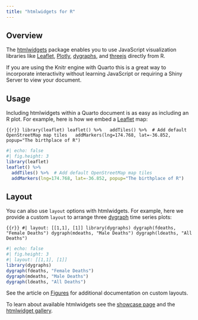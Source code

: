 ```yaml
---
title: "htmlwidgets for R"
---
```


## Overview

The [htmlwidgets](http://www.htmlwidgets.org) package enables you to use JavaScript visualization libraries like [Leaflet](http://rstudio.github.io/leaflet/), [Plotly](https://plot.ly/r/), [dygraphs](http://rstudio.github.io/dygraphs/), and [threejs](https://bwlewis.github.io/rthreejs/) directly from R.

If you are using the Knitr engine with Quarto this is a great way to incorporate interactivity without learning JavaScript or requiring a Shiny Server to view your document.

## Usage

Including htmlwidgets within a Quarto document is as easy as including an R plot. For example, here is how we embed a [Leaflet](http://rstudio.github.io/leaflet/) map:

``` {{r}}
library(leaflet)
leaflet() %>%
  addTiles() %>%  # Add default OpenStreetMap map tiles
  addMarkers(lng=174.768, lat=-36.852, popup="The birthplace of R")
```

```r
#| echo: false
#| fig.height: 3
library(leaflet)
leaflet() %>%
  addTiles() %>%  # Add default OpenStreetMap map tiles
  addMarkers(lng=174.768, lat=-36.852, popup="The birthplace of R")
```

## Layout

You can also use `layout` options with htmlwidgets. For example, here we provide a custom `layout` to arrange three [dygraph](http://rstudio.github.io/dygraphs/) time series plots:

``` {{r}}
#| layout: [[1,1], [1]]
library(dygraphs)
dygraph(fdeaths, "Female Deaths")
dygraph(mdeaths, "Male Deaths")
dygraph(ldeaths, "All Deaths")
```

```r
#| echo: false
#| fig.height: 3
#| layout: [[1,1], [1]]
library(dygraphs)
dygraph(fdeaths, "Female Deaths")
dygraph(mdeaths, "Male Deaths")
dygraph(ldeaths, "All Deaths")
```

See the article on [Figures](../../authoring/figures.qmd#custom-layouts) for additional documentation on custom layouts.

To learn about available htmlwidgets see the [showcase page](http://www.htmlwidgets.org/showcase_leaflet.html) and the [htmlwidget gallery](http://gallery.htmlwidgets.org/).
